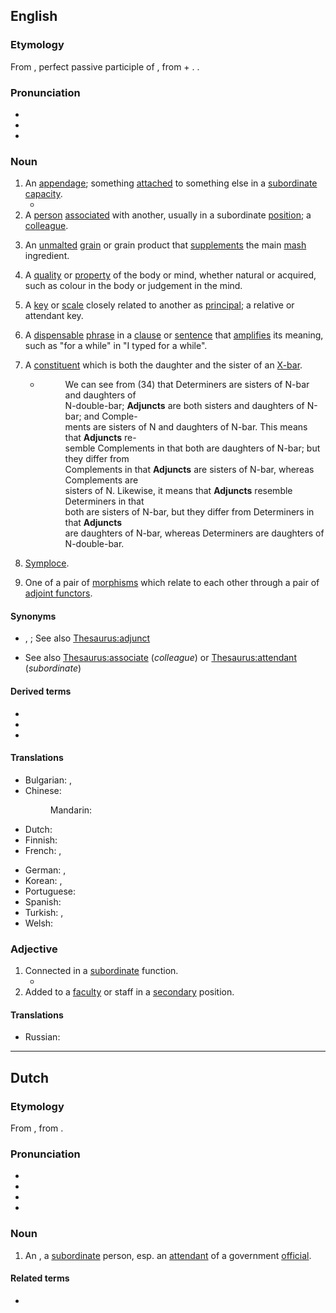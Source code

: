 ==English==
{{wikipedia}}

===Etymology===
{{root|en|ine-pro|*yewg-}}
From {{etyl|la|en}} {{m|la|adiunctus}}, perfect passive participle of {{m|la|adiungō||join to}}, from {{m|la|ad}} + {{m|la|iungō||join}}. {{doublet|en|adjoint}}.

===Pronunciation===
* {{IPA|en|/ˈædʒ.ʌŋkt/}}
* {{audio|en|En-us-adjunct.ogg|Audio (US)}}
* {{hyphenation|en|ad|junct}}

===Noun===
{{en-noun}}

# An [[appendage]]; something [[attach]]ed to something else in a [[subordinate]] [[capacity]].
#* {{RQ:Shakespeare Love's Labour's Lost|IV|iii|passage=Learning is but an '''adjunct''' to our self.}}
# A [[person]] [[associate]]d with another, usually in a subordinate [[position]]; a [[colleague]].
#: {{rfquotek|en|Wotton}}
# {{lb|en|brewing}} An [[unmalted]] [[grain]] or grain product that [[supplement]]s the main [[mash]] ingredient.
# {{lb|en|dated|metaphysics}} A [[quality]] or [[property]] of the body or mind, whether natural or acquired, such as colour in the body or judgement in the mind.
# {{lb|en|music}} A [[key]] or [[scale]] closely related to another as [[principal]]; a relative or attendant key.
# {{lb|en|grammar}} A [[dispensable]] [[phrase]] in a [[clause]] or [[sentence]] that [[amplify|amplifies]] its meaning, such as "for a while" in "I typed for a while".
# {{lb|en|syntax|X-bar theory}} A [[constituent]] which is both the daughter and the sister of an [[X-bar]].
#* {{quote-book|en|year=1988|author=Andrew Radford| title=Transformational grammar: a first course| location=Cambridge, UK| publisher=Cambridge University Press| page=177}}
#*: We can see from (34) that Determiners are sisters of N-bar and daughters of<br> N-double-bar; '''Adjuncts''' are both sisters and daughters of N-bar; and Comple-<br> ments are sisters of N and daughters of N-bar. This means that '''Adjuncts''' re-<br> semble Complements in that both are daughters of N-bar; but they differ from<br> Complements in that '''Adjuncts''' are sisters of N-bar, whereas Complements are<br> sisters of N. Likewise, it means that '''Adjuncts''' resemble Determiners in that<br> both are sisters of N-bar, but they differ from Determiners in that '''Adjuncts'''<br> are daughters of N-bar, whereas Determiners are daughters of N-double-bar.
# {{lb|en|rhetoric}} [[symploce|Symploce]].
# {{lb|en|category theory}} One of a pair of [[morphism]]s which relate to each other through a pair of [[adjoint functor]]s.

====Synonyms====
* {{sense|something attached to something else}} {{l|en|addition}}, {{l|en|supplement}}; See also [[Thesaurus:adjunct]]
* {{sense|person associated with another}} See also [[Thesaurus:associate]] (''colleague'') or [[Thesaurus:attendant]] (''subordinate'')

====Derived terms====
* {{l|en|adjuncthood}}
* {{l|en|adjunction}}
* {{l|en|adjunctive}}

====Translations====
{{trans-top|appendage}}
* Bulgarian: {{t+|bg|притурка}}, {{t+|bg|приложение}}
* Chinese:
*: Mandarin: {{t+|cmn|从属}}
* Dutch: {{t+|nl|bepaling|f}}
* Finnish: {{t+|fi|adjunkti}}
* French: {{t+|fr|complément|m}}, {{t+|fr|attribut|m}}
{{trans-mid}}
* German: {{t|de|Hilfs-}}, {{t|de|Zusatz-}}
* Korean: {{t|ko|부가물}}, {{t|ko|부속물}}
* Portuguese: {{t+|pt|adjunto|m}}
* Spanish: {{t+|es|adjunto|m}}
* Turkish: {{t+|tr|ek}}, {{t+|tr|ilave}}
* Welsh: {{t+|cy|ychwanegiad|m}}
{{trans-bottom}}

===Adjective===
{{en-adj}}

# Connected in a [[subordinate]] function.
#* {{RQ:Shakespeare John|III|iii|passage=Though that my death were '''adjunct''' to my act.}}
# Added to a [[faculty]] or staff in a [[secondary]] position.

====Translations====
{{trans-top|Connected in a subordinate function}}
* Russian: {{t+|ru|дополнительный|m}}
{{trans-mid}}
{{trans-bottom}}

----

==Dutch==

===Etymology===
From {{inh|nl|dum|adjoinct}}, from {{der|nl|la|adiunctus}}.

===Pronunciation===
* {{IPA|nl|/ɑˈdjʏŋkt/|/ɑtˈjʏŋkt/}}
* {{audio|nl|Nl-adjunct.ogg|Audio}}
* {{hyphenation|nl|ad|junct}}
* {{rhymes|nl|ʏŋkt}}

===Noun===
{{nl-noun|m|-en|-}}

# An {{l|en|adjunct}}, a [[subordinate]] person, esp. an [[attendant]] of a government [[official]].

====Related terms====
* {{l|nl|adjunct-directeur}}